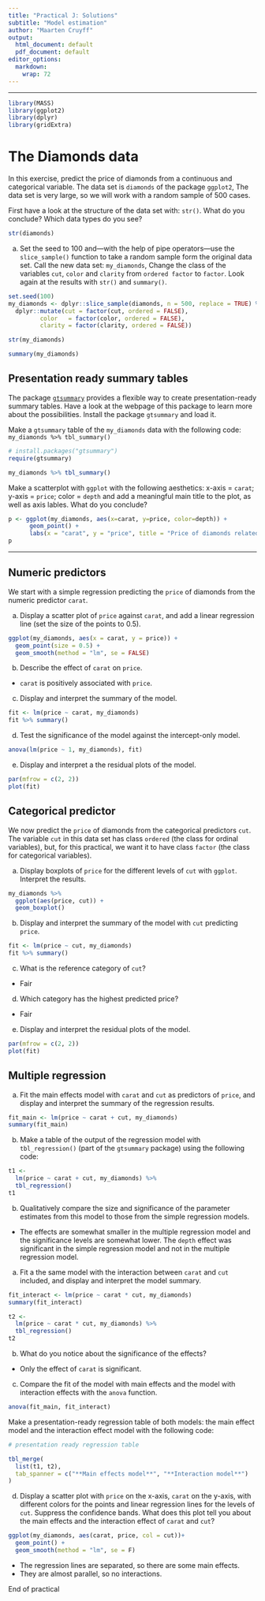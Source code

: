 ```yaml
---
title: "Practical J: Solutions"
subtitle: "Model estimation"
author: "Maarten Cruyff"
output:
  html_document: default
  pdf_document: default
editor_options: 
  markdown: 
    wrap: 72
---
```


------------------------------------------------------------------------



```r
library(MASS)
library(ggplot2)
library(dplyr)
library(gridExtra)
```


# The Diamonds data

In this exercise,  predict the price of diamonds from 
a continuous and categorical variable. The data set is `diamonds` 
of the package `ggplot2`, The data set is very large, so we will work with
a random sample of 500 cases.

First have a look at the structure of the data set with: `str()`. What do you conclude? Which data types do you see?
```r
str(diamonds)
```

a.  Set the seed to 100 and---with the help of pipe operators---use the
    `slice_sample()` function to take a random sample form the original data set. 
    Call the new data set: `my_diamonds`,
    Change the class of the variables `cut`, `color` and `clarity` from `ordered factor` to `factor`. 
    Look again at the results with `str()` and `summary()`.


```r
set.seed(100)
my_diamonds <- dplyr::slice_sample(diamonds, n = 500, replace = TRUE) %>% 
  dplyr::mutate(cut = factor(cut, ordered = FALSE),
         color   = factor(color, ordered = FALSE),
         clarity = factor(clarity, ordered = FALSE))

str(my_diamonds)
```
```r
summary(my_diamonds)
```
## Presentation ready summary tables
The package [`gtsummary`](https://www.danieldsjoberg.com/gtsummary/) provides a flexible way to create presentation-ready summary tables. Have a look at the webpage of this package to learn more about the possibilities.
Install the package `gtsummary` and load it. 

Make a `gtsummary` table of the `my_diamonds` data with the following code: `my_diamonds %>% tbl_summary()`

```r
# install.packages("gtsummary")
require(gtsummary)

my_diamonds %>% tbl_summary()
```

Make a scatterplot with `ggplot` with the following aesthetics: x-axis = `carat`; y-axis = `price`; color =
`depth` and add a meaningful main title to the plot, as well as axis lables. What do you conclude?


```r

p <- ggplot(my_diamonds, aes(x=carat, y=price, color=depth)) +
      geom_point() +
      labs(x = "carat", y = "price", title = "Price of diamonds related to their carat and depth values") 
p
```

------------------------------------------------------------------------

## Numeric predictors

We start with a simple regression predicting the `price` of diamonds from the numeric
predictor `carat`.

a.  Display a scatter plot of `price` against `carat`, and add a linear
    regression line (set the size of the points to 0.5).

```r
ggplot(my_diamonds, aes(x = carat, y = price)) +
  geom_point(size = 0.5) +
  geom_smooth(method = "lm", se = FALSE) 
```

b.  Describe the effect of `carat` on `price`.

   - `carat` is positively associated with `price`.


c.  Display and interpret the summary of the model.

```r
fit <- lm(price ~ carat, my_diamonds)
fit %>% summary()
```


d.  Test the significance of the model against the intercept-only model.

```r
anova(lm(price ~ 1, my_diamonds), fit)
```

e.  Display and interpret a the residual plots of the model.

```r
par(mfrow = c(2, 2))
plot(fit)
```

## Categorical predictor

We now predict the `price` of diamonds from the categorical
predictors `cut`. The variable `cut` in this data set 
has class `ordered` (the class for
ordinal variables), but, for this practical, we want it to have class
`factor` (the class for categorical variables).

a.  Display boxplots of `price` for the different
    levels of `cut` with `ggplot`. Interpret the results.

```r
my_diamonds %>% 
  ggplot(aes(price, cut)) +
  geom_boxplot()

```

b.  Display and interpret the summary of the model with `cut` predicting
    `price`.

```r
fit <- lm(price ~ cut, my_diamonds)
fit %>% summary()
```

c.  What is the reference category of `cut`?

   - Fair


d.  Which category has the highest predicted price?

   - Fair


e.  Display and interpret the residual plots of the model.

```r
par(mfrow = c(2, 2))
plot(fit)
```


## Multiple regression

a.  Fit the main effects model with `carat` and `cut` as predictors of `price`, and display and interpret the summary of the regression results. 


```r
fit_main <- lm(price ~ carat + cut, my_diamonds) 
summary(fit_main)
```
b. Make a table of the output of the regression model with `tbl_regression()` (part of the `gtsummary` package) using the following code:
```r
t1 <-
  lm(price ~ carat + cut, my_diamonds) %>% 
  tbl_regression()
t1
```


b.  Qualitatively compare the size and significance of the parameter
    estimates from this model to those from the simple regression
    models.


   - The effects are somewhat smaller in the multiple regression model and the 
     significance levels are somewhat lower. The `depth` effect was significant 
     in the simple regression model and not in the multiple regression model.



a.  Fit a the same model with the interaction between `carat` and `cut` included, and display and interpret the model
    summary.

```r
fit_interact <- lm(price ~ carat * cut, my_diamonds) 
summary(fit_interact)
```

```r
t2 <-
  lm(price ~ carat * cut, my_diamonds) %>% 
  tbl_regression()
t2
```

b.  What do you notice about the significance of the effects?

   - Only the effect of `carat` is significant.

c. Compare the fit of the model with main effects and the model with interaction effects with the `anova` function.
```r
anova(fit_main, fit_interact)
```
Make a presentation-ready regression table of both models: the main effect model and the interaction effect model with the following code:

```r
# presentation ready regression table

tbl_merge(
  list(t1, t2),
  tab_spanner = c("**Main effects model**", "**Interaction model**")
)
```


d.  Display a scatter plot with `price` on the x-axis, `carat` on the y-axis, with
different colors for the points and linear regression lines for the levels of `cut`.
Suppress the confidence bands. What does this plot tell you about the main effects 
and the interaction effect of `carat` and `cut`?

```r
ggplot(my_diamonds, aes(carat, price, col = cut))+
  geom_point() +
  geom_smooth(method = "lm", se = F)
```

   - The regression lines are separated, so there are some main effects.
   - They are almost parallel, so no interactions.


End of practical
